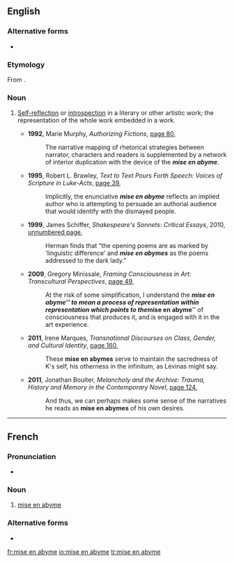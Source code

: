 ==English==

===Alternative forms===
* {{l|en|mise-en-abyme}}

===Etymology===
From {{etyl|fr|en}} {{m|fr|mise en abyme}}.

===Noun===
{{en-noun|-|s}}

# {{lb|en|literary theory}} [[self-reflection|Self-reflection]] or [[introspection]] in a literary or other artistic work; the representation of the whole work embedded in a work.
#* '''1992''', Marie Murphy, ''Authorizing Fictions'', [http://books.google.com.au/books?id=Y4vYfzMKgE4C&pg=PA80&dq=%22mise+en+abyme%22&hl=en&sa=X&ei=_ZPwUqzlCojekAWVsICgDw&redir_esc=y#v=onepage&q=%22mise%20en%20abyme%22&f=false page 80],
#*: The narrative mapping of rhetorical strategies between narrator, characters and readers is supplemented by a network of interior duplication with the device of the '''''mise en abyme'''''.
#* '''1995''', Robert L. Brawley, ''Text to Text Pours Forth Speech: Voices of Scripture in Luke-Acts'', [http://books.google.com.au/books?id=uHuH2DSCAzsC&pg=PA39&dq=%22mise+en+abyme%22&hl=en&sa=X&ei=_ZPwUqzlCojekAWVsICgDw&redir_esc=y#v=onepage&q=%22mise%20en%20abyme%22&f=false page 39],
#*: Implicitly, the enunciative '''''mise en abyme''''' reflects an implied author who is attempting to persuade an authorial audience that would identify with the dismayed people.
#* '''1999''', James Schiffer, ''Shakespeare's Sonnets: Critical Essays'', 2010, [http://books.google.com.au/books?id=LvqUghv9KTcC&pg=PT62&dq=%22mise+en+abymes%22&hl=en&sa=X&ei=hJzwUq-QE4aIkAXh84C4AQ&redir_esc=y#v=onepage&q=%22mise%20en%20abymes%22&f=false unnumbered page],
#*: Herman finds that “the opening poems are as marked by 'linguistic difference' and '''''mise en abymes''''' as the poems addressed to the dark lady.”
#* '''2009''', Gregory Minissale, ''Framing Consciousness in Art: Transcultural Perspectives'', [http://books.google.com.au/books?id=6zy_wNN0St8C&pg=PA49&dq=%22mise+en+abyme%22&hl=en&sa=X&ei=_ZPwUqzlCojekAWVsICgDw&redir_esc=y#v=onepage&q=%22mise%20en%20abyme%22&f=false page 49],
#*: At the risk of some simplification, I understand the '''''mise en abyme''''' to mean a process of representation within representation which points to the '''''mise en abyme''''' of consciousness that produces it, and is engaged with it in the art experience.
#* '''2011''', Irene Marques, ''Transnational Discourses on Class, Gender, and Cultural Identity'', [http://books.google.com.au/books?id=Uxx1yFBHHk4C&pg=PA160&dq=%22mise+en+abymes%22&hl=en&sa=X&ei=hJzwUq-QE4aIkAXh84C4AQ&redir_esc=y#v=onepage&q=%22mise%20en%20abymes%22&f=false page 160],
#*: These '''mise en abymes''' serve to maintain the sacredness of K's self, his otherness in the infinitum, as Lévinas might say.
#* '''2011''', Jonathan Boulter, ''Melancholy and the Archive: Trauma, History and Memory in the Contemporary Novel'', [http://books.google.com.au/books?id=MwBsGh-OutEC&pg=PA124&dq=%22mise+en+abymes%22&hl=en&sa=X&ei=hJzwUq-QE4aIkAXh84C4AQ&redir_esc=y#v=onepage&q=%22mise%20en%20abymes%22&f=false page 124],
#*: And thus, we can perhaps makes some sense of the narratives he reads as '''mise en abymes''' of his own desires.

----

==French==

===Pronunciation===
* {{fr-IPA|mise en‿abyme}}

===Noun===
{{fr-noun|head=[[mis|mise]] [[en]] [[abyme]]|f|-}}

# [[#English|mise en abyme]]

===Alternative forms===
* {{l|fr|mise en abîme}}

[[fr:mise en abyme]]
[[io:mise en abyme]]
[[tr:mise en abyme]]